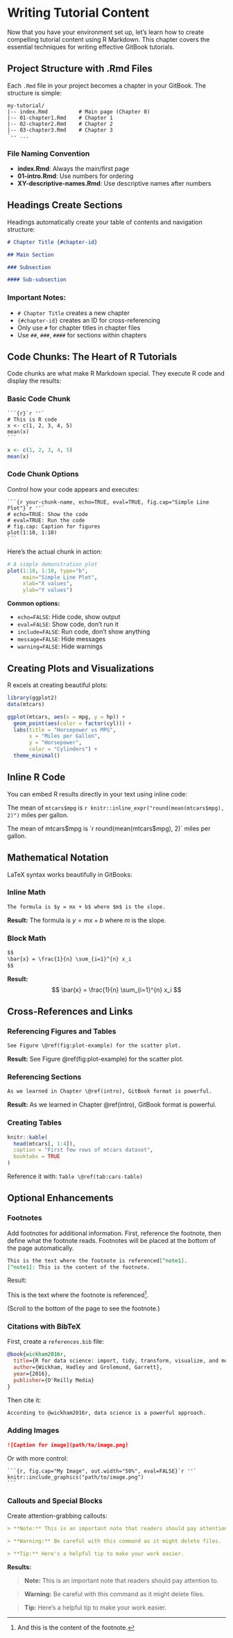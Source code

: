 # Writing Tutorial Content {#content}

Now that you have your environment set up, let's learn how to create compelling tutorial content using R Markdown. This chapter covers the essential techniques for writing effective GitBook tutorials.

## Project Structure with .Rmd Files

Each `.Rmd` file in your project becomes a chapter in your GitBook. The structure is simple:

```
my-tutorial/
|-- index.Rmd          # Main page (Chapter 0)
|-- 01-chapter1.Rmd    # Chapter 1
|-- 02-chapter2.Rmd    # Chapter 2
|-- 03-chapter3.Rmd    # Chapter 3
`-- ...
```

### File Naming Convention

- **index.Rmd**: Always the main/first page
- **01-intro.Rmd**: Use numbers for ordering
- **XY-descriptive-names.Rmd**: Use descriptive names after numbers

## Headings Create Sections

Headings automatically create your table of contents and navigation structure:

```markdown
# Chapter Title {#chapter-id}

## Main Section

### Subsection  

#### Sub-subsection
```

### Important Notes:
- `# Chapter Title` creates a new chapter
- `{#chapter-id}` creates an ID for cross-referencing
- Only use `#` for chapter titles in chapter files
- Use `##`, `###`, `####` for sections within chapters

## Code Chunks: The Heart of R Tutorials

Code chunks are what make R Markdown special. They execute R code and display the results:

### Basic Code Chunk

````
```{r}`r ''`
# This is R code
x <- c(1, 2, 3, 4, 5)
mean(x)
```
````


```r
x <- c(1, 2, 3, 4, 5)
mean(x)
```


### Code Chunk Options

Control how your code appears and executes:



````
```{r your-chunk-name, echo=TRUE, eval=TRUE, fig.cap="Simple Line Plot"}`r ''`
# echo=TRUE: Show the code
# eval=TRUE: Run the code  
# fig.cap: Caption for figures
plot(1:10, 1:10)
```
````


Here's the actual chunk in action:

```r
# A simple demonstration plot
plot(1:10, 1:10, type="b", 
     main="Simple Line Plot", 
     xlab="X values", 
     ylab="Y values")
```

**Common options:**

- `echo=FALSE`: Hide code, show output
- `eval=FALSE`: Show code, don't run it
- `include=FALSE`: Run code, don't show anything
- `message=FALSE`: Hide messages
- `warning=FALSE`: Hide warnings

## Creating Plots and Visualizations

R excels at creating beautiful plots:

```r
library(ggplot2)
data(mtcars)

ggplot(mtcars, aes(x = mpg, y = hp)) +
  geom_point(aes(color = factor(cyl))) +
  labs(title = "Horsepower vs MPG",
       x = "Miles per Gallon",
       y = "Horsepower",
       color = "Cylinders") +
  theme_minimal()
```

## Inline R Code

You can embed R results directly in your text using inline code:

The mean of `mtcars$mpg` is `r knitr::inline_expr("round(mean(mtcars$mpg), 2)")` miles per gallon.


The mean of mtcars$mpg is `r round(mean(mtcars$mpg), 2)` miles per gallon.

## Mathematical Notation

LaTeX syntax works beautifully in GitBooks:

### Inline Math
```markdown
The formula is $y = mx + b$ where $m$ is the slope.
```
**Result:** The formula is $y = mx + b$ where $m$ is the slope.

### Block Math
```markdown
$$
\bar{x} = \frac{1}{n} \sum_{i=1}^{n} x_i
$$
```

**Result:**
$$
\bar{x} = \frac{1}{n} \sum_{i=1}^{n} x_i
$$

## Cross-References and Links

### Referencing Figures and Tables

```markdown
See Figure \@ref(fig:plot-example) for the scatter plot.
```

**Result:** See Figure \@ref(fig:plot-example) for the scatter plot.

### Referencing Sections

```markdown
As we learned in Chapter \@ref(intro), GitBook format is powerful.
```

**Result:** As we learned in Chapter \@ref(intro), GitBook format is powerful.

### Creating Tables

```r
knitr::kable(
  head(mtcars[, 1:4]), 
  caption = "First few rows of mtcars dataset",
  booktabs = TRUE
)
```

Reference it with: `Table \@ref(tab:cars-table)`

## Optional Enhancements

### Footnotes

Add footnotes for additional information. First, reference the footnote, then define what the footnote reads.
Footnotes will be placed at the bottom of the page automatically.

```markdown
This is the text where the footnote is referenced[^note1].
[^note1]: This is the content of the footnote.
```


Result:

This is the text where the footnote is referenced[^note1].

(Scroll to the bottom of the page to see the footnote.)

[^note1]: And this is the content of the footnote.

### Citations with BibTeX

First, create a `references.bib` file:

```bibtex
@book{wickham2016r,
  title={R for data science: import, tidy, transform, visualize, and model data},
  author={Wickham, Hadley and Grolemund, Garrett},
  year={2016},
  publisher={O'Reilly Media}
}
```

Then cite it:

```markdown
According to @wickham2016r, data science is a powerful approach.
```

### Adding Images


```markdown
![Caption for image](path/to/image.png)
```


Or with more control:


````
```{r, fig.cap="My Image", out.width="50%", eval=FALSE}`r ''`
knitr::include_graphics("path/to/image.png")
```
````


### Callouts and Special Blocks

Create attention-grabbing callouts:

```markdown
> **Note:** This is an important note that readers should pay attention to.

> **Warning:** Be careful with this command as it might delete files.

> **Tip:** Here's a helpful tip to make your work easier.
```

**Results:**

> **Note:** This is an important note that readers should pay attention to.

> **Warning:** Be careful with this command as it might delete files.

> **Tip:** Here's a helpful tip to make your work easier.

